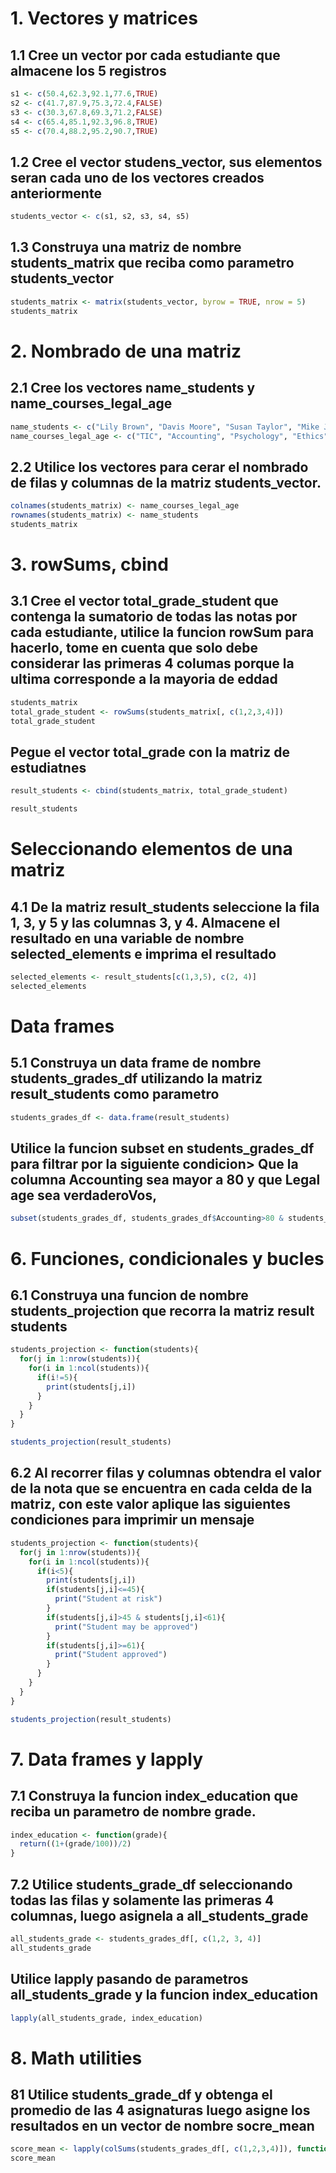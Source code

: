# 1. Vectores y matrices

## 1.1 Cree un vector por cada estudiante que almacene los 5 registros
```r
s1 <- c(50.4,62.3,92.1,77.6,TRUE)
s2 <- c(41.7,87.9,75.3,72.4,FALSE)
s3 <- c(30.3,67.8,69.3,71.2,FALSE)
s4 <- c(65.4,85.1,92.3,96.8,TRUE)
s5 <- c(70.4,88.2,95.2,90.7,TRUE)
```

## 1.2 Cree el vector studens_vector, sus elementos seran cada uno de los vectores creados anteriormente

```r
students_vector <- c(s1, s2, s3, s4, s5)
```

## 1.3 Construya una matriz de nombre students_matrix que reciba como parametro students_vector

```r
students_matrix <- matrix(students_vector, byrow = TRUE, nrow = 5)
students_matrix

```

# 2. Nombrado de una matriz

## 2.1 Cree los vectores name_students y name_courses_legal_age
```r
name_students <- c("Lily Brown", "Davis Moore", "Susan Taylor", "Mike Jones", "Tom Hill")
name_courses_legal_age <- c("TIC", "Accounting", "Psychology", "Ethics", "Legal_age")
```

## 2.2 Utilice los vectores para cerar el nombrado de filas y columnas de la matriz students_vector. 

```r
colnames(students_matrix) <- name_courses_legal_age
rownames(students_matrix) <- name_students
students_matrix

```

# 3. rowSums, cbind
## 3.1 Cree el vector  total_grade_student que contenga la sumatorio de todas las notas por cada estudiante, utilice la funcion rowSum para hacerlo, tome en cuenta que solo debe considerar las primeras 4 columas porque la ultima corresponde a la mayoria de eddad

```r
students_matrix
total_grade_student <- rowSums(students_matrix[, c(1,2,3,4)])
total_grade_student

```
## Pegue el vector total_grade con la matriz de estudiatnes

```r
result_students <- cbind(students_matrix, total_grade_student)

result_students
```


# Seleccionando elementos de una matriz

## 4.1 De la matriz result_students seleccione la fila 1, 3, y 5 y las columnas 3, y 4. Almacene el resultado en una variable de nombre selected_elements e imprima el resultado

```r
selected_elements <- result_students[c(1,3,5), c(2, 4)]
selected_elements
```


# Data frames

## 5.1 Construya un data frame de nombre students_grades_df utilizando la matriz result_students como parametro


```r
students_grades_df <- data.frame(result_students) 
```

## Utilice la funcion subset en students_grades_df para filtrar por la siguiente condicion> Que la columna Accounting sea mayor a 80 y que Legal age sea verdaderoVos, 


```r
subset(students_grades_df, students_grades_df$Accounting>80 & students_grades_df$Legal_age)
```

# 6. Funciones, condicionales y bucles

## 6.1 Construya una funcion de nombre students_projection que recorra la matriz result students


```r
students_projection <- function(students){
  for(j in 1:nrow(students)){
    for(i in 1:ncol(students)){
      if(i!=5){
        print(students[j,i])  
      }
    }
  }
}

students_projection(result_students)

```
## 6.2 Al recorrer filas y columnas obtendra el valor de la nota que se encuentra en cada celda de la matriz, con este valor aplique las siguientes condiciones para imprimir un mensaje

```r
students_projection <- function(students){
  for(j in 1:nrow(students)){
    for(i in 1:ncol(students)){
      if(i<5){
        print(students[j,i])
        if(students[j,i]<=45){
          print("Student at risk")
        }
        if(students[j,i]>45 & students[j,i]<61){
          print("Student may be approved")
        }
        if(students[j,i]>=61){
          print("Student approved")
        }
      }
    }
  }
}

students_projection(result_students)
```

# 7. Data frames y lapply

## 7.1 Construya la funcion index_education que reciba un parametro de nombre grade. 


```r
index_education <- function(grade){
  return((1+(grade/100))/2)
}
```


## 7.2 Utilice students_grade_df seleccionando todas las filas y solamente las primeras 4 columnas, luego asignela a all_students_grade

```r
all_students_grade <- students_grades_df[, c(1,2, 3, 4)]
all_students_grade
```


## Utilice lapply pasando de parametros all_students_grade y la funcion index_education


```r
lapply(all_students_grade, index_education)
```

# 8. Math utilities
## 81 Utilice students_grade_df y obtenga el promedio de las 4 asignaturas luego asigne los resultados en un vector de nombre socre_mean



```r

score_mean <- lapply(colSums(students_grades_df[, c(1,2,3,4)]), function(x){x/4})
score_mean
```
